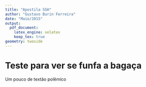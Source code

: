 ```yaml
---
title: "Apostila SSH"
author: "Gustavo Burin Ferreira"
date: "Maio/2015"
output:
  pdf_document:
    latex_engine: xelatex
    keep_tex: true
geometry: twoside
---
```


# Teste para ver se funfa a bagaça

Um pouco de textão polêmico
